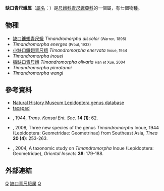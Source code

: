 {{noteTA
|1=zh-hans:缺口青尺蛾;zh-tw:缺口鐮翅青尺蛾
}}
{{Automatic taxobox
| taxon = Timandromorpha
| authority = [[井上寬|Inoue]], 1944
| image = [[File:Timandromorpha_energes_(Geometridae-_Geometrinae)_(5677182356).jpg|260px]]
| image_caption = ''Timandromorpha energes''
| subdivision_ranks = [[種_(生物)|種]]
| subdivision = 见正文
| type_species = [[缺口鐮翅青尺蛾|缺口鐮翅青尺蛾]]<br />''Tanaorhinus discolor''
| type_species_authority = {{le|威廉·華倫|William Warren (entomologist)|Warren}}, 1896（基本異名）
}}
'''缺口青尺蛾属'''（[[學名|屬名]]：{{lang|la|'''''Timandromorpha'''''}}）是[[尺蛾科|尺蛾科]][[青尺蛾亞科|青尺蛾亞科]]的一個屬，有七個物種。

== 物種 ==
* [[缺口鐮翅青尺蛾|缺口鐮翅青尺蛾]] ''Timandromorpha discolor'' <small>(Warren, 1896)</small>
* ''Timandromorpha energes'' <small>(Prout, 1933)</small>
* [[小缺口鐮翅青尺蛾|小缺口鐮翅青尺蛾]] ''Timandromorpha enervata'' <small>Inoue, 1944</small>
* ''Timandromorpha inouei''
* [[橄缺口青尺蛾|橄缺口青尺蛾]] ''Timandromorpha olivaria'' <small>Han et Xue, 2004</small>
* ''Timandromorpha pinratanai''
* ''Timandromorpha wangi''

== 參考資料 ==
*[http://www.nhm.ac.uk/jdsml/research-curation/projects/butmoth/GenusList3.dsml?searchPageURL=index.dsml&SUPERFAMIL=&FAMILYqtype=starts+with&FAMILY=geometridae&SUBFAMILYqtype=starts+with&SUBFAMILY=&TRIBEqtype=starts+with&TRIBE=&SUBTRIBEqtype=starts+with&SUBTRIBE=&GENUSqtype=starts+with&GENUS=&AUTHORqtype=starts+with&AUTHOR=&YEARqtype=equals&YEAR=&sort=GENUS Natural History Museum Lepidoptera genus database] {{Wayback|url=http://www.nhm.ac.uk/jdsml/research-curation/projects/butmoth/GenusList3.dsml?searchPageURL=index.dsml&SUPERFAMIL=&FAMILYqtype=starts+with&FAMILY=geometridae&SUBFAMILYqtype=starts+with&SUBFAMILY=&TRIBEqtype=starts+with&TRIBE=&SUBTRIBEqtype=starts+with&SUBTRIBE=&GENUSqtype=starts+with&GENUS=&AUTHORqtype=starts+with&AUTHOR=&YEARqtype=equals&YEAR=&sort=GENUS |date=20220117063231 }}
*[https://web.archive.org/web/20160304053312/http://www.taxapad.com/local.php?taxonidLC=82847872 taxapad]
* {{aut|Inoue}}, 1944, ''Trans. Kansai Ent. Soc.'' '''14 (1)''': 62.
* {{aut|Stüning, Dieter & Katsumi Yazaki}}, 2008, Three new species of the genus ''Timandromorpha'' Inoue, 1944 (Lepidoptera: Geometridae: Geometrinae) from Southeast Asia, ''Tinea'' '''20 (4)''': 253-263.
* {{aut|Han, Hong-Xiang & Da-Yong Xue}}, 2004, A taxonomic study on ''Timandromorpha'' Inoue (Lepidoptera: Geometridae), ''Oriental Insects'' '''38''': 179-188.
{{reflist}}

== 外部連結 ==
{{commonscat|Timandromorpha}}

{{Taxonbar}}
[[Category:1944年描述的分类群|Q]]
[[Category:缺口青尺蛾属|]]
[[Category:尺蛾科|Q]]